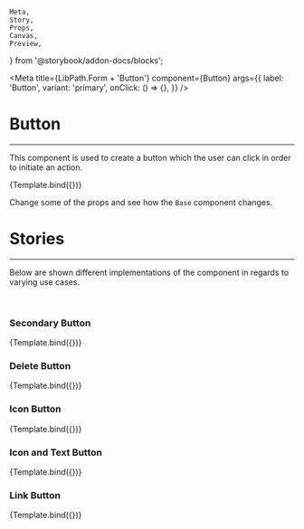     Meta,
    Story,
    Props,
    Canvas,
    Preview,
} from '@storybook/addon-docs/blocks';


<Meta
    title={LibPath.Form + 'Button'}
    component={Button}
    args={{
        label: 'Button',
        variant: 'primary',
        onClick: () => {},
    }}
/>

# Button

<ComponentStability variant="stable" />

<hr />

This component is used to create a button which the user can click in order to initiate an action.

<Preview withToolbar>
    <Story name="Base">{Template.bind({})}</Story>
</Preview>

Change some of the props and see how the `Base` component changes.

<Props story="Base" />

# Stories

<hr />

Below are shown different implementations of the component in regards to varying
use cases.

<br />

### Secondary Button

<Canvas withToolbar>
    <Story
        name="Secondary Button"
        args={{
            variant: 'secondary',
        }}
    >
        {Template.bind({})}
    </Story>
</Canvas>

### Delete Button

<Canvas withToolbar>
    <Story
        name="Delete Button"
        args={{
            variant: 'delete',
        }}
    >
        {Template.bind({})}
    </Story>
</Canvas>

### Icon Button

<Canvas withToolbar>
    <Story
        name="Icon Button"
        args={{
            variant: 'iconButton',
        }}
    >
        {Template.bind({})}
    </Story>
</Canvas>

### Icon and Text Button

<Canvas withToolbar>
    <Story
        name="Icon and Text Button"
        args={{
            variant: 'iconAndTextButton',
        }}
    >
        {Template.bind({})}
    </Story>
</Canvas>

### Link Button

<Canvas withToolbar>
    <Story
        name="Link Button"
        args={{
            variant: 'link',
        }}
    >
        {Template.bind({})}
    </Story>
</Canvas>
